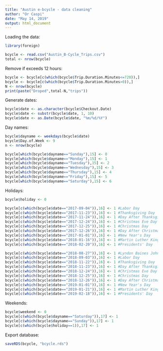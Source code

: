 ```yaml
---
title: "Austin e-bcycle - data cleaning"
author: "Or Caspi"
date: "May 14, 2019"
output: html_document
---
```

Loading the data:
```r
library(foreign)

bcycle <- read.csv("Austin_B-Cycle_Trips.csv")
total <- nrow(bcycle)
```

Remove if exceeds 12 hours:
```r
bcycle <- bcycle[c(which(bcycle$Trip.Duration.Minutes<=720)),]
bcycle <- bcycle[c(which(bcycle$Trip.Duration.Minutes>0)),]
N <- nrow(bcycle)
print(paste("Droped",total-N,"trips"))
```

Generate dates:
```r
bcycle$date <- as.character(bcycle$Checkout.Date)
bcycle$date <- substr(bcycle$date, 1, 10)
bcycle$date <- as.Date(bcycle$date, "%m/%d/%Y")
```

Day names:
```r
bcycle$dayname <- weekdays(bcycle$date)
bcycle$Day.of.Week <- 9
n <- nrow(bcycle)

bcycle[which(bcycle$dayname=="Sunday"),15] <- 0
bcycle[which(bcycle$dayname=="Monday"),15] <- 1
bcycle[which(bcycle$dayname=="Tuesday"),15] <- 2
bcycle[which(bcycle$dayname=="Wednesday"),15] <- 3
bcycle[which(bcycle$dayname=="Thursday"),15] <- 4
bcycle[which(bcycle$dayname=="Friday"),15] <- 5
bcycle[which(bcycle$dayname=="Saturday"),15] <- 6
```

Holidays:
```r
bcycle$holiday <- 0
```
```r
bcycle[c(which(bcycle$date=="2017-09-04")),16] <- 1 #Labor Day
bcycle[c(which(bcycle$date=="2017-11-23")),16] <- 1 #Thanksgiving Day
bcycle[c(which(bcycle$date=="2017-11-24")),16] <- 1 #Day After Thanksgivig
bcycle[c(which(bcycle$date=="2017-12-24")),16] <- 1 #Christmas Eve Day
bcycle[c(which(bcycle$date=="2017-12-25")),16] <- 1 #Christmas Day
bcycle[c(which(bcycle$date=="2017-12-26")),16] <- 1 #Day After Christmas
bcycle[c(which(bcycle$date=="2017-01-01")),16] <- 1 #New Year's Day
bcycle[c(which(bcycle$date=="2018-01-16")),16] <- 1 #Martin Luther King, Jr. Day
bcycle[c(which(bcycle$date=="2018-02-20")),16] <- 1 #Presidents' Day
```
```r
bcycle[c(which(bcycle$date=="2018-08-27")),16] <- 1 #Lyndon Baines Johnson Day
bcycle[c(which(bcycle$date=="2018-09-03")),16] <- 1 #Labor Day
bcycle[c(which(bcycle$date=="2018-11-22")),16] <- 1 #Thanksgiving Day
bcycle[c(which(bcycle$date=="2018-11-23")),16] <- 1 #Day After Thanksgivig
bcycle[c(which(bcycle$date=="2018-12-24")),16] <- 1 #Christmas Eve Day
bcycle[c(which(bcycle$date=="2018-12-25")),16] <- 1 #Christmas Day
bcycle[c(which(bcycle$date=="2018-12-26")),16] <- 1 #Day After Christmas
bcycle[c(which(bcycle$date=="2019-01-01")),16] <- 1 #New Year's Day
bcycle[c(which(bcycle$date=="2019-01-21")),16] <- 1 #Martin Luther King, Jr. Day
bcycle[c(which(bcycle$date=="2019-02-18")),16] <- 1 #Presidents' Day
```

Weekends:
```r
bcycle$weekend <- 0
bcycle[c(which(bcycle$dayname=="Saturday")),17] <- 1
bcycle[c(which(bcycle$dayname=="Sunday")),17] <- 1
bcycle[c(which(bcycle$holiday==1)),17] <- 1
```

Export database:
```r
saveRDS(bcycle, "bcycle.rds")
```

